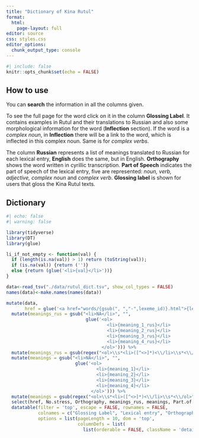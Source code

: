 ```yaml
---
title: "Dictionary of Kina Rutul"
format: 
  html:
    page-layout: full
editor: source
css: styles.css
editor_options: 
  chunk_output_type: console
---
```


```r
#| include: false
knitr::opts_chunk$set(echo = FALSE)
```

## How to use
You can **search** the information in all the columns given.

To see the full page for the word click on it in the column **Glossing Label**. It contains examples in Rutul and their translations to Russian and also some morphological information for the word (**Inflection** section). If the word is a *complex noun*, in **Inflection** there will be a link to the word, which is inflected in this complex noun. Same is for *complex verbs*.

The column **Russian** represents a list of meanings translated to Russian for each lexical entry, **English** does the same, but in English. **Orthography** shows the word written in cyrillic transcription. **Part of Speech** indicates the part of speech of the lexical entry, five are represented: *noun, verb, adjective, complex noun* and *complex verb*. **Glossing label** is shown for users that gloss the Kina Rutul texts.

<style>
  ol {
    padding: 0;
    margin: 0;
  }
</style>

## Dictionary
```r
#| echo: false
#| warning: false

library(tidyverse)
library(DT)
library(glue)

li_if_not_empty <- function(val) {
  if (length(is.na(val)) > 1) return (toString(val));
  if (is.na(val)) {return ('')}
  else {return (glue('<li>{val}</li>'))}
}

data<-read_tsv("./data/rutul_dict.tsv", show_col_types = FALSE)
names(data)<-make.names(names(data))

mutate(data, 
       href = glue('<a href="words/{gsub(", ","-",lexeme_id)}.html">{lexeme_id}</a>')) %>% 
  mutate(meanings_rus = gsub("<li>NA</li>", "", 
                              glue('<ol>
                                      <li>{meaning_1_rus}</li>
                                      <li>{meaning_2_rus}</li>
                                      <li>{meaning_3_rus}</li>
                                      <li>{meaning_4_rus}</li>
                                    </ol>'))) %>%
  mutate(meanings_rus = gsub(regex("<ol>\\s*<li>([^<>]*)<\\/li>\\s*<\\/ol>"), "\\1", meanings_rus))  %>%
  mutate(meanings = gsub("<li>NA</li>", "", 
                          glue('<ol>
                                  <li>{meaning_1}</li>
                                  <li>{meaning_2}</li>
                                  <li>{meaning_3}</li>
                                  <li>{meaning_4}</li>
                                </ol>'))) %>%
  mutate(meanings = gsub(regex("<ol>\\s*<li>([^<>]*)<\\/li>\\s*<\\/ol>"), "\\1", meanings))  %>%
  select(href, No.stress, Orthography, meanings_rus, meanings, Part.of.Speech) %>% 
  datatable(filter = 'top', escape = FALSE, rownames = FALSE,
            colnames = c("Glossing Label", "Lexical entry", "Orthography", "Russian", "English", "Part of Speech"),
            options = list(pageLength = 10, dom = 'top', 
                           columnDefs = list(
                             list(orderable = FALSE, className = 'details-control', targets = 0))))
```
